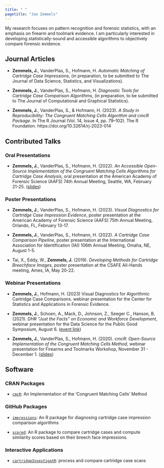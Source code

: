 ```yaml
---
title: " "
pagetitle: "Joe Zemmels"
---
```


<link rel="stylesheet" href="styles.css" type="text/css">
<link rel="stylesheet" href="academicicons/css/academicicons.min.css"/>

My research focuses on pattern recognition and forensic statistics, with an emphasis on firearm and toolmark evidence. 
I am particularly interested in developing statistically-sound and accessible algorithms to objectively compare forensic evidence.

## Journal Articles

- **Zemmels, J.**, VanderPlas, S., Hofmann, H. *Automatic Matching of Cartridge Case Impressions*, (in preparation, to be submitted to The Journal of Data Science, Statistics, and Visualizations). 

- **Zemmels, J.**, VanderPlas, S., Hofmann, H. *Diagnostic Tools for Cartridge Case Comparison Algorithms*, (in preparation, to be submitted to The Journal of Computational and Graphical Statistics). 

- **Zemmels, J.**, VanderPlas, S., & Hofmann, H. (2023). *A Study in Reproducibility: The Congruent Matching Cells Algorithm and cmcR Package*. In The R Journal (Vol. 14, Issue 4, pp. 79–102). The R Foundation. https://doi.org/10.32614/rj-2023-014


## Contributed Talks

### Oral Presentations

- **Zemmels, J.**, VanderPlas, S., Hofmann, H. (2022). *An Accessible Open-Source Implementation of the Congruent Matching Cells Algorithms for Cartridge Case Analysis*, oral presentation at the American Academy of Forensic Science (AAFS) 74th Annual Meeting, Seattle, WA, February 21-25. ([slides](https://github.com/jzemmels/aafs22_slides/blob/main/slides/An%20Accessible%20Open-Source%20Implementation%20of%20the%20Congruent%20Matching%20Cells%20Algorithms%20for%20Cartridge%20Case%20Analysis%20D38.pptx))

### Poster Presentations

- **Zemmels, J.**, VanderPlas, S., Hofmann, H. (2023). *Visual Diagnostics for Cartridge Case Impression Evidence*, poster presentation at the American Academy of Forensic Science (AAFS) 75th Annual Meeting, Orlando, FL, February 13-17.

- **Zemmels, J.**, VanderPlas, S., Hofmann, H. (2022). *A Cartridge Case Comparison Pipeline*, poster presentation at the International Association for Identification (IAI) 106th Annual Meeting, Omaha, NE, August 1-5.

- Tai, X., Eddy, W., **Zemmels, J.** (2019). *Developing Methods for Cartridge Breechface Images*, poster presentation at the CSAFE All-Hands meeting, Ames, IA, May 20-22.


### Webinar Presentations

- **Zemmels, J.**, Hofmann, H. (2023) Visual Diagnostics for Algorithmic Cartridge Case Comparisons. webinar presentation for the Center for Statistics and Applications in Forensic Evidence.

- **Zemmels, J.**, Schoen, A., Mack, D., Johnson, Z., Seeger C., Hanson, B. (2021). *DHR "Just the Facts" on Economic and Workforce Development*, webinar presentation for the Data Science for the Public Good Symposium, August 6.  ([event link](https://datascienceforthepublicgood.org/events/dspg2021/postersessions/dhr-just-facts-economic-and-workforce-development))

- **Zemmels, J.**, VanderPlas, S., Hofmann, H. (2020). *cmcR: Open-Source Implementation of the Congruent Matching Cells Method*, webinar presentation for Firearms and Toolmarks Workshop, November 31 - December 1. ([slides](https://github.com/jzemmels/cmcR_presentation))

## Software

### CRAN Packages

- [`cmcR`](https://github.com/CSAFE-ISU/cmcR): An Implementation of the 'Congruent Matching Cells' Method

### GitHub Packages

- [`impressions`](https://github.com/jzemmels/impressions): An R package for diagnosing cartridge case impression comparison algorithms

- [`scored`](https://github.com/jzemmels/scored): An R package to compare cartridge cases and compute similarity scores based on their breech face impressions.

### Interactive Applications

- [`cartridgeInvestigatR`](https://csafe.shinyapps.io/cartridgeInvestigatR/): process and compare cartridge case scans
